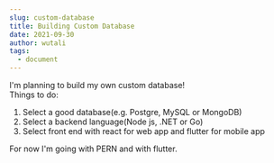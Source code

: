 ```yaml
---
slug: custom-database
title: Building Custom Database
date: 2021-09-30
author: wutali
tags:
  - document
---
```

I'm planning to build my own custom database!\
Things to do: 

1. Select a good database(e.g. Postgre, MySQL or MongoDB)
2. Select a backend language(Node js, .NET or Go)
3. Select front end with react for web app and flutter for mobile app

For now I'm going with PERN and with flutter.